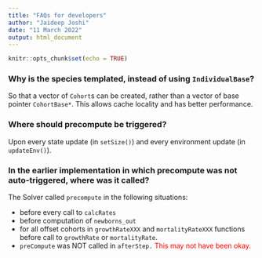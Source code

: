 ---
title: "FAQs for developers"
author: "Jaideep Joshi"
date: "11 March 2022"
output: html_document
---
  
```{r setup, include=FALSE}
knitr::opts_chunk$set(echo = TRUE)
```


### Why is the species templated, instead of using `IndividualBase`?

So that a vector of `Cohort`s can be created, rather than a vector of base pointer `CohortBase*`. This allows cache locality and has better performance.

### Where should precompute be triggered?

Upon every state update (in `setSize()`) and every environment update (in `updateEnv()`).


### In the earlier implementation in which precompute was not auto-triggered, where was it called?

The Solver called `precompute` in the following situations:
  
  - before every call to `calcRates`
  - before computation of `newborns_out` 
  - for all offset cohorts in `growthRateXXX` and `mortalityRateXXX` functions before call to `growthRate` or `mortalityRate`.
  - `preCompute` was NOT called in `afterStep.` <span style="color: red;">This may not have been okay.</span>


